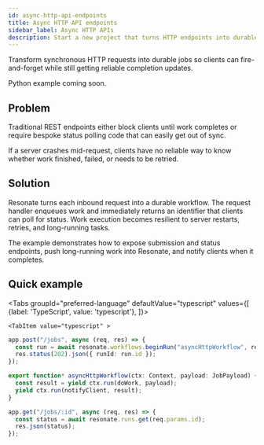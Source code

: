 ```yaml
---
id: async-http-api-endpoints
title: Async HTTP API endpoints
sidebar_label: Async HTTP APIs
description: Start a new project that turns HTTP endpoints into durable asynchronous workflows.
---
```


Transform synchronous HTTP requests into durable jobs so clients can fire-and-forget while still getting reliable completion updates.

Python example coming soon.


<CloneRepoGrid>
  <CloneRepoCard
    sdk="TypeScript SDK"
    description="Async HTTP API endpoints project example"
    link="https://github.com/resonatehq-examples/example-async-http-api-endpoints-ts"
  />
</CloneRepoGrid>

## Problem

Traditional REST endpoints either block clients until work completes or require bespoke status polling code that can easily get out of sync.

If a server crashes mid-request, clients have no reliable way to know whether work finished, failed, or needs to be retried.

## Solution

Resonate turns each inbound request into a durable workflow. The request handler enqueues work and immediately returns an identifier that clients can poll for status. Work execution becomes resilient to server restarts, retries, and long-running tasks.

The example demonstrates how to expose submission and status endpoints, push long-running work into Resonate, and notify clients when it completes.

## Quick example


<Tabs
    groupId="preferred-language"
    defaultValue="typescript"
    values={[
        {label: 'TypeScript', value: 'typescript'},
    ]}>

    <TabItem value="typescript" >

```typescript
app.post("/jobs", async (req, res) => {
  const run = await resonate.workflows.beginRun("asyncHttpWorkflow", req.body);
  res.status(202).json({ runId: run.id });
});

export function* asyncHttpWorkflow(ctx: Context, payload: JobPayload) {
  const result = yield ctx.run(doWork, payload);
  yield ctx.run(notifyClient, result);
}

app.get("/jobs/:id", async (req, res) => {
  const status = await resonate.runs.get(req.params.id);
  res.json(status);
});
```

  </TabItem>

</Tabs>
